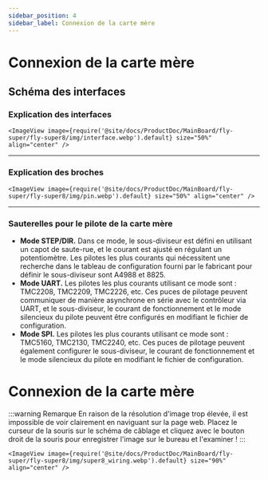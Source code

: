 ```yaml
---
sidebar_position: 4
sidebar_label: Connexion de la carte mère
---
```


# Connexion de la carte mère

## Schéma des interfaces

### Explication des interfaces

    <ImageView image={require('@site/docs/ProductDoc/MainBoard/fly-super/fly-super8/img/interface.webp').default} size="50%" align="center" />

----

### Explication des broches

    <ImageView image={require('@site/docs/ProductDoc/MainBoard/fly-super/fly-super8/img/pin.webp').default} size="50%" align="center" />

---

### Sauterelles pour le pilote de la carte mère

* **Mode STEP/DIR.** Dans ce mode, le sous-diviseur est défini en utilisant un capot de saute-rue, et le courant est ajusté en régulant un potentiomètre. Les pilotes les plus courants qui nécessitent une recherche dans le tableau de configuration fourni par le fabricant pour définir le sous-diviseur sont A4988 et 8825.
* **Mode UART.** Les pilotes les plus courants utilisant ce mode sont : TMC2208, TMC2209, TMC2226, etc. Ces puces de pilotage peuvent communiquer de manière asynchrone en série avec le contrôleur via UART, et le sous-diviseur, le courant de fonctionnement et le mode silencieux du pilote peuvent être configurés en modifiant le fichier de configuration.
* **Mode SPI.** Les pilotes les plus courants utilisant ce mode sont : TMC5160, TMC2130, TMC2240, etc. Ces puces de pilotage peuvent également configurer le sous-diviseur, le courant de fonctionnement et le mode silencieux du pilote en modifiant le fichier de configuration.

# Connexion de la carte mère

:::warning Remarque
En raison de la résolution d'image trop élevée, il est impossible de voir clairement en naviguant sur la page web. Placez le curseur de la souris sur le schéma de câblage et cliquez avec le bouton droit de la souris pour enregistrer l'image sur le bureau et l'examiner !
:::

    <ImageView image={require('@site/docs/ProductDoc/MainBoard/fly-super/fly-super8/img/super8_wiring.webp').default} size="90%" align="center" />

